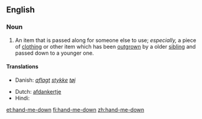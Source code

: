 ==English==

===Noun===
{{en-noun|sg=[[hand]]-[[me]]-[[down]]}}

# An item that is passed along for someone else to use; ''especially,'' a piece of [[clothing]] or other item which has been [[outgrow]]n by a older [[sibling]] and passed down to a younger one.

====Translations====
{{trans-top|An item that is passed along for someone else to use}}
* Danish: ''[[aflagt]] [[stykke]] [[tøj]]''<!-- not wikified as a unit since doesn't seem to be idiomatic as a unit -->
{{trans-mid}}
* Dutch: [[afdankertje]] {{n}}
* Hindi: {{t|hi|उतरन|f|sc=Deva}}
{{trans-bottom}}

[[et:hand-me-down]]
[[fi:hand-me-down]]
[[zh:hand-me-down]]